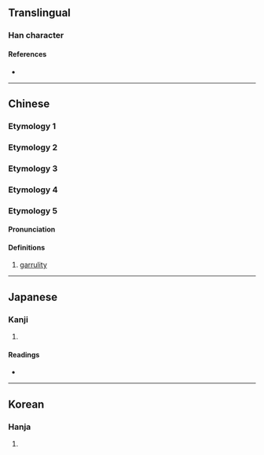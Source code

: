 {{character info/new}}
==Translingual==

===Han character===
{{Han char|rn=30|rad=口|as=08|sn=11|four=65081|canj=RJLO|ids=⿰口疌}}

====References====
* {{Han ref|kx=0195.150|dkj=03818|dj=0416.140|hdz=10639.020|uh=5551|ud=21841|bh=D478|bd=54392}}

----

==Chinese==

===Etymology 1===
{{zh-see|唼}}
{{attention|zh|variant?}}

===Etymology 2===
{{zh-see|歃}}
{{attention|zh|variant?}}

===Etymology 3===
{{zh-see|喋}}
{{attention|zh|variant?}}

===Etymology 4===
{{zh-see|嚏}}
{{attention|zh|variant?}}

===Etymology 5===

{{zh-forms}}

====Pronunciation====
{{zh-pron
|m=jié
|cat=n
}}

====Definitions====
{{zh-hanzi}}

# [[garrulity]]

----

==Japanese==

===Kanji===
{{ja-kanji|grade=|rs=口08}}

# {{defn|lang=ja|sort=口08}}

====Readings====
* {{ja-readings|on=[[そう]] (sō), [[しょう]] (shō)|kun=}}

----

==Korean==

===Hanja===
{{ko-hanja|hangeul=[[잡]], [[삽]], 체|rv=jap, sap, che|mr=chap, sap, ch'e}}

# {{defn|lang=ko|sort=口08}}